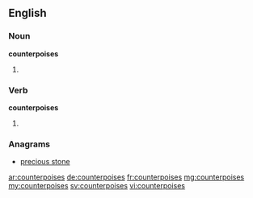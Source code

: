 ==English==

===Noun===
'''counterpoises'''

# {{plural of|counterpoise}}

===Verb===
'''counterpoises'''

# {{en-third-person singular of|counterpoise}}

===Anagrams===
* [[precious stone#English|precious stone]]

[[ar:counterpoises]]
[[de:counterpoises]]
[[fr:counterpoises]]
[[mg:counterpoises]]
[[my:counterpoises]]
[[sv:counterpoises]]
[[vi:counterpoises]]